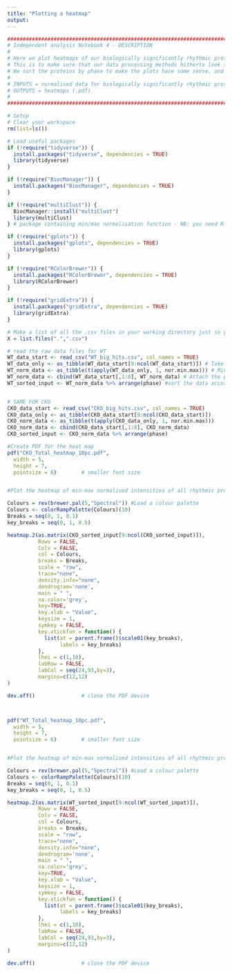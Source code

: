 ---
title: "Plotting a heatmap"
output:
---

```{r}
#######################################################################################################################################
# Independent analysis Notebook 4 - DESCRIPTION
#
# Here we plot heatmaps of our biologically significantly rhythmic proteins
# This is to make sure that our data processing methods hitherto look sensible by eye!
# We sort the proteins by phase to make the plots have some sense, and to eye-ball for any phase patterns
#
# INPUTS = normalised data for biologically significantly rhythmic proteins (.csv)
# OUTPUTS = heatmaps (.pdf)
# 
#######################################################################################################################################
```

```{r}
# Setup
# Clear your workspace
rm(list=ls())

# Load useful packages
if (!require("tidyverse")) {
  install.packages("tidyverse", dependencies = TRUE)
  library(tidyverse)
} 

if (!require("BiocManager")) {
  install.packages("BiocManager", dependencies = TRUE)
}

if (!require("multiClust")) {
  BiocManager::install("multiClust")
  library(multiClust)
} # package containing min/max normalisation function - NB: you need R version ≥ 3.6.0 for this!

if (!require("gplots")) {
  install.packages("gplots", dependencies = TRUE)
  library(gplots)
}

if (!require("RColorBrewer")) {
  install.packages("RColorBrewer", dependencies = TRUE)
  library(RColorBrewer)
}

if (!require("gridExtra")) {
  install.packages("gridExtra", dependencies = TRUE)
  library(gridExtra)
}

# Make a list of all the .csv files in your working directory just so you can see what's going on
X = list.files(".",".csv")

# read the raw data files for WT
WT_data_start <- read_csv("WT_big_hits.csv", col_names = TRUE)
WT_data_only <- as_tibble(WT_data_start[9:ncol(WT_data_start)]) # Take only the data columns
WT_norm_data <- as_tibble(t(apply(WT_data_only, 1, nor.min.max))) # Min-max normalise each protein, then transform the resulting matrix (the apply function gives the results in columns instead of rows), then convert it into a tibble
WT_norm_data <- cbind(WT_data_start[,1:8], WT_norm_data) # Attach the protein names and stats to the min-max normalised data
WT_sorted_input <- WT_norm_data %>% arrange(phase) #sort the data according to phase


# SAME FOR CKO
CKO_data_start <- read_csv("CKO_big_hits.csv", col_names = TRUE)
CKO_data_only <- as_tibble(CKO_data_start[9:ncol(CKO_data_start)])
CKO_norm_data <- as_tibble(t(apply(CKO_data_only, 1, nor.min.max)))
CKO_norm_data <- cbind(CKO_data_start[,1:8], CKO_norm_data)
CKO_sorted_input <- CKO_norm_data %>% arrange(phase)

```

```{r}
#Create PDF for the heat map        
pdf("CKO_Total_heatmap_10pc.pdf",    
  width = 5,        
  height = 7,
  pointsize = 6)        # smaller font size


#Plot the heatmap of min-max normalised intensities of all rhythmic proteins with relative amplitude ≥ 10%, sorted in order of phase

Colours = rev(brewer.pal(5,"Spectral")) #Load a colour palette
Colours <- colorRampPalette(Colours)(10)
Breaks = seq(0, 1, 0.1)
key_breaks = seq(0, 1, 0.5)

heatmap.2(as.matrix(CKO_sorted_input[9:ncol(CKO_sorted_input)]),
          Rowv = FALSE, 
          Colv = FALSE,
          col = Colours,
          breaks = Breaks,
          scale = "row", 
          trace="none",
          density.info="none",
          dendrogram='none',
          main = " ",
          na.color='grey',
          key=TRUE,
          key.xlab = "Value",
          keysize = 1,
          symkey = FALSE,
          key.xtickfun = function() {
            list(at = parent.frame()$scale01(key_breaks),
                 labels = key_breaks)
          },
          lhei = c(1,10),
          labRow = FALSE,
          labCol = seq(24,93,by=3),
          margins=c(12,12)
)

dev.off()               # close the PDF device



pdf("WT_Total_heatmap_10pc.pdf",    
  width = 5,        
  height = 7,
  pointsize = 6)        # smaller font size


#Plot the heatmap of min-max normalised intensities of all rhythmic proteins with relative amplitude ≥ 10%, sorted in order of phase

Colours = rev(brewer.pal(5,"Spectral")) #Load a colour palette
Colours <- colorRampPalette(Colours)(10)
Breaks = seq(0, 1, 0.1)
key_breaks = seq(0, 1, 0.5)

heatmap.2(as.matrix(WT_sorted_input[9:ncol(WT_sorted_input)]),
          Rowv = FALSE, 
          Colv = FALSE,
          col = Colours,
          breaks = Breaks,
          scale = "row", 
          trace="none",
          density.info="none",
          dendrogram='none',
          main = " ",
          na.color='grey',
          key=TRUE,
          key.xlab = "Value",
          keysize = 1,
          symkey = FALSE,
          key.xtickfun = function() {
            list(at = parent.frame()$scale01(key_breaks),
                 labels = key_breaks)
          },
          lhei = c(1,10),
          labRow = FALSE,
          labCol = seq(24,93,by=3),
          margins=c(12,12)
)

dev.off()               # close the PDF device
```

